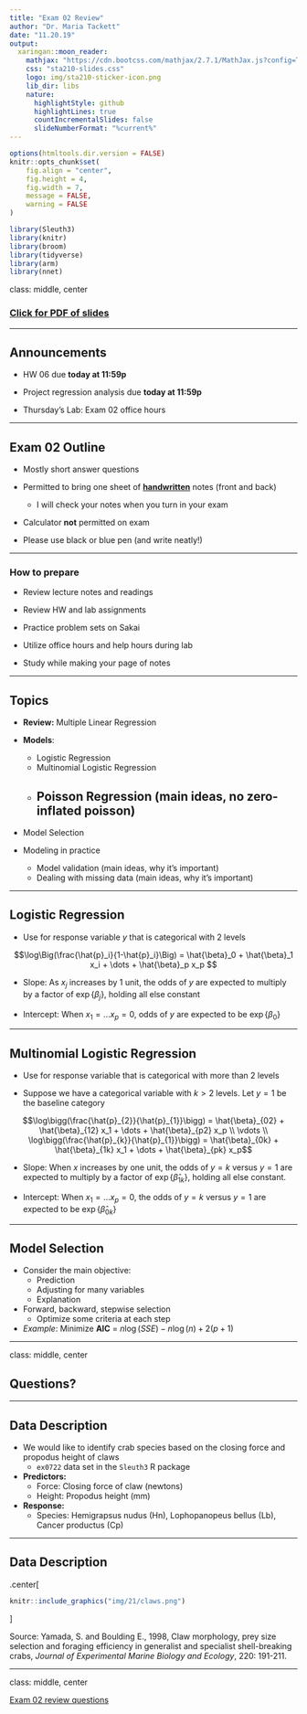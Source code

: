 ```yaml
---
title: "Exam 02 Review"
author: "Dr. Maria Tackett"
date: "11.20.19"
output:
  xaringan::moon_reader:
    mathjax: "https://cdn.bootcss.com/mathjax/2.7.1/MathJax.js?config=TeX-MML-AM_HTMLorMML"
    css: "sta210-slides.css"
    logo: img/sta210-sticker-icon.png
    lib_dir: libs
    nature:
      highlightStyle: github
      highlightLines: true
      countIncrementalSlides: false
      slideNumberFormat: "%current%"
---
```


```r
options(htmltools.dir.version = FALSE)
knitr::opts_chunk$set(
	fig.align = "center",
	fig.height = 4,
	fig.width = 7,
	message = FALSE,
	warning = FALSE
)
```


```r
library(Sleuth3)
library(knitr)
library(broom)
library(tidyverse)
library(arm)
library(nnet)
```

class: middle, center

### [Click for PDF of slides](24-exam-02-review.pdf)

---

## Announcements

- HW 06 due **today at 11:59p**

- Project regression analysis due **today at 11:59p**

- Thursday's Lab: Exam 02 office hours


---

## Exam 02 Outline

- Mostly short answer questions

- Permitted to bring one sheet of **<u>handwritten</u>** notes (front and back)
  + I will check your notes when you turn in your exam
  
- Calculator **not** permitted on exam

- Please use black or blue pen (and write neatly!)

---

### How to prepare 

- Review lecture notes and readings

- Review HW and lab assignments

- Practice problem sets on Sakai

- Utilize office hours and help hours during lab

- Study while making your page of notes

---

## Topics 

- **Review:** Multiple Linear Regression 

- **Models**: 
    - Logistic Regression
    - Multinomial Logistic Regression
    - Poisson Regression (main ideas, no zero-inflated poisson)
--

- Model Selection

- Modeling in practice 
    - Model validation (main ideas, why it's important)
    - Dealing with missing data (main ideas, why it's important)


---

## Logistic Regression

- Use for response variable $y$ that is categorical with 2 levels 

$$\log\Big(\frac{\hat{p}_i}{1-\hat{p}_i}\Big) = \hat{\beta}_0 + \hat{\beta}_1 x_i + \dots + \hat{\beta}_p x_p $$

- <font class="vocab">Slope:</font>  As $x_j$ increases by 1 unit, the odds of $y$ are expected to multiply by a factor of $\exp\{\beta_j\}$, holding all else constant

- <font class="vocab">Intercept: </font> When $x_1 = \dots x_p =0$, odds of $y$ are expected to be $\exp\{\beta_0\}$

---

## Multinomial Logistic Regression

- Use for response variable that is categorical with more than 2 levels
  
-  Suppose we have a categorical variable with $k > 2$ levels. Let $y=1$ be the baseline category

$$\log\bigg(\frac{\hat{p}_{2}}{\hat{p}_{1}}\bigg) = \hat{\beta}_{02} + \hat{\beta}_{12} x_1 + \dots + \hat{\beta}_{p2} x_p \\
\vdots \\
\log\bigg(\frac{\hat{p}_{k}}{\hat{p}_{1}}\bigg) = \hat{\beta}_{0k} + \hat{\beta}_{1k} x_1 + \dots + \hat{\beta}_{pk} x_p$$

- <font class="vocab">Slope</font>: When $x$ increases by one unit, the odds of $y=k$ versus $y=1$ are expected to multiply by a factor of $\exp\{\hat{\beta}_{1k}\}$, holding all else constant.

- <font class="vocab">Intercept</font>: When $x_1 = \dots x_p =0$, the odds of $y=k$ versus $y=1$ are expected to be $\exp\{\hat{\beta}_{0k}\}$

---

## Model Selection

- Consider the main objective:
  + Prediction
  + Adjusting for many variables
  + Explanation
  
- Forward, backward, stepwise selection
  + Optimize some criteria at each step
  
- *Example*: Minimize **AIC** = $n\log(SSE)−n\log(n)+2(p+1)$

---

class: middle, center

## Questions? 

---

## Data Description 

- We would like to identify crab species based on the closing force and propodus height of claws
  + `ex0722` data set in the `Sleuth3` R package

- **Predictors:** 
  + <font class="vocab">Force: </font> Closing force of claw (newtons)
  + <font class="vocab">Height: </font> Propodus height (mm)
  
- **Response:**
  + <font class="vocab">Species: </font> Hemigrapsus nudus (Hn), Lophopanopeus bellus (Lb), Cancer productus (Cp)

---

## Data Description 

.center[
```r
knitr::include_graphics("img/21/claws.png")
```
]

Source: Yamada, S. and Boulding E., 1998, Claw morphology, prey size selection and foraging efficiency in generalist and specialist shell-breaking crabs, *Journal of Experimental Marine Biology and Ecology*, 220: 191-211.

---

class: middle, center

[Exam 02 review questions](https://www2.stat.duke.edu/courses/Fall19/sta210.001/appex/24-exam-02-review.html)


